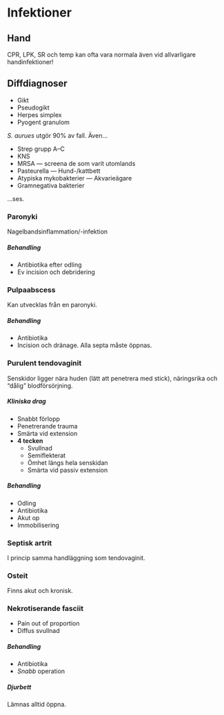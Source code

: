 # Infektioner

## Hand

CPR, LPK, SR och temp kan ofta vara normala även vid allvarligare
handinfektioner!

::: {.callout-tip}

## Diffdiagnoser

- Gikt
- Pseudogikt
- Herpes simplex
- Pyogent granulom

:::

*S. aurues* utgör 90% av fall. Även...

- Strep grupp A--C
- KNS
- MRSA --- screena de som varit utomlands
- Pasteurella --- Hund-/kattbett
- Atypiska mykobakterier --- Akvarieägare
- Gramnegativa bakterier

...ses.

### Paronyki

Nagelbandsinflammation/-infektion

##### Behandling

- Antibiotika efter odling
- Ev incision och debridering

### Pulpaabscess

Kan utvecklas från en paronyki.

##### Behandling

- Antibiotika
- Incision och dränage. Alla septa måste öppnas.

### Purulent tendovaginit

Senskidor ligger nära huden (lätt att penetrera med stick), näringsrika och "dålig" blodförsörjning.

##### Kliniska drag

- Snabbt förlopp
- Penetrerande trauma
- Smärta vid extension
- **4 tecken**
    - Svullnad
    - Semiflekterat
    - Ömhet längs hela senskidan
    - Smärta vid passiv extension

##### Behandling

- Odling
- Antibiotika
- Akut op
- Immobilisering

### Septisk artrit

I princip samma handläggning som tendovaginit.

### Osteit

Finns akut och kronisk.

### Nekrotiserande fasciit

- Pain out of proportion
- Diffus svullnad

##### Behandling

- Antibiotika
- *Snabb* operation

##### Djurbett

Lämnas alltid öppna.



